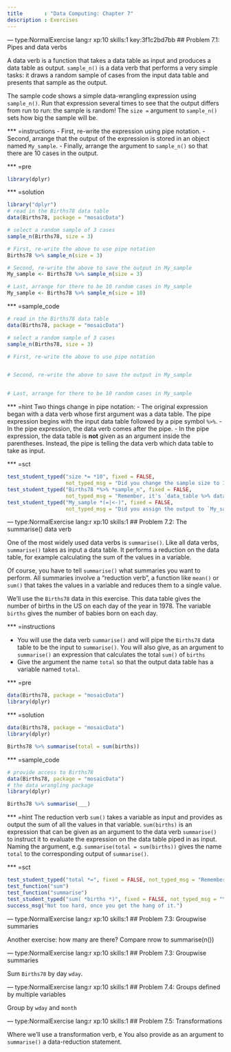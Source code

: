```yaml
---
title       : "Data Computing: Chapter 7"
description : Exercises
---
```


--- type:NormalExercise lang:r xp:10 skills:1 key:3f1c2bd7bb
## Problem 7.1: Pipes and data verbs

A data verb is a function that takes a data table as input and produces a data table as output. `sample_n()` is a data verb that performs a very simple tasks: it draws a random sample of cases from the input data table and presents that sample as the output.

The sample code shows a simple data-wrangling expression using `sample_n()`. Run that expression several times to see that the output differs from run to run: the sample is random! The `size =` argument to `sample_n()` sets how big the sample will be.

*** =instructions
- First, re-write the expression using pipe notation.
- Second, arrange that the output of the expression is stored in an object named `My_sample`.
- Finally, arrange the argument to `sample_n()` so that there are 10 cases in the output.

*** =pre
```r
library(dplyr)
```

*** =solution
```r
library("dplyr")
# read in the Births78 data table
data(Births78, package = "mosaicData")

# select a random sample of 3 cases
sample_n(Births78, size = 3)

# First, re-write the above to use pipe notation
Births78 %>% sample_n(size = 3)

# Second, re-write the above to save the output in My_sample
My_sample <- Births78 %>% sample_n(size = 3)

# Last, arrange for there to be 10 random cases in My_sample
My_sample <- Births78 %>% sample_n(size = 10)
```

*** =sample_code
```r
# read in the Births78 data table
data(Births78, package = "mosaicData")

# select a random sample of 3 cases
sample_n(Births78, size = 3)

# First, re-write the above to use pipe notation


# Second, re-write the above to save the output in My_sample


# Last, arrange for there to be 10 random cases in My_sample

```

*** =hint
Two things change in pipe notation:
- The original expression began with a data verb whose first argument was a data table. The pipe expression begins with the input data table followed by a pipe symbol `%>%`.
- In the pipe expression, the data verb comes after the pipe.
- In the pipe expression, the data table is **not** given as an argument inside the parentheses. Instead, the pipe is telling the data verb which data table to take as input.

*** =sct
```r
test_student_typed("size *= *10", fixed = FALSE,
                   not_typed_msg = "Did you change the sample size to 10?")
test_student_typed("Births78 *%>% *sample_n", fixed = FALSE,
                   not_typed_msg = "Remember, it's `data_table %>% data_verb`.")
test_student_typed("My_sample *(=|<-)", fixed = FALSE,
                   not_typed_msg = "Did you assign the output to `My_sample`?")
```

--- type:NormalExercise lang:r xp:10 skills:1 
## Problem 7.2: The summarise() data verb

One of the most widely used data verbs is `summarise()`. Like all data verbs, `summarise()` takes as input a data table. It performs a reduction on the data table, for example calculating the sum of the values in a variable.

Of course, you have to tell `summarise()` what summaries you want to perform. All summaries involve a "reduction verb", a function like `mean()` or `sum()` that takes the values in a variable and reduces them to a single value.

We'll use the `Births78` data in this exercise. This data table gives the number of births in the US on each day of the year in 1978. The variable `births` gives the number of babies born on each day.

*** =instructions

- You will use the data verb `summarise()` and will pipe the `Births78` data table to be the input to `summarise()`. You will also give, as an argument to `summarise()` an expression that calculates the total `sum()` of `births` 
- Give the argument the name `total` so that the output data table has a variable named `total`.

*** =pre
```r
data(Births78, package = "mosaicData")
library(dplyr)
```


*** =solution
```r
data(Births78, package = "mosaicData")
library(dplyr)

Births78 %>% summarise(total = sum(births))
```

*** =sample_code
```r
# provide access to Births78
data(Births78, package = "mosaicData")
# the data wrangling package
library(dplyr)

Births78 %>% summarise(___)
```

*** =hint
The reduction verb `sum()` takes a variable as input and provides as output the sum of all the values in that variable. `sum(births)` is an expression that can be given as an argument to the data verb `summarise()` to instruct it to evaluate the expression on the data table piped in as input. Naming the argument, e.g. `summarise(total = sum(births))` gives the name `total` to the corresponding output of `summarise()`.

*** =sct
```r
test_student_typed("total *=", fixed = FALSE, not_typed_msg = "Remember to give the argument to `summarise()` the name `total`.")
test_function("sum")
test_function("summarise")
test_student_typed("sum( *births *)", fixed = FALSE, not_typed_msg = "You need to give `sum` a variable name.")
success_msg("Not too hard, once you get the hang of it.")
```



--- type:NormalExercise lang:r xp:10 skills:1 
## Problem 7.3: Groupwise summaries


Another exercise: how many are there? Compare nrow to summarise(n())

--- type:NormalExercise lang:r xp:10 skills:1 
## Problem 7.3: Groupwise summaries

Sum `Births78` by day `wday`.

--- type:NormalExercise lang:r xp:10 skills:1 
## Problem 7.4: Groups defined by multiple variables

Group by `wday` and `month`


--- type:NormalExercise lang:r xp:10 skills:1 
## Problem 7.5: Transformations

Where we'll use a transformation verb, e
You also provide as an argument to `summarise()` a data-reduction statement.

